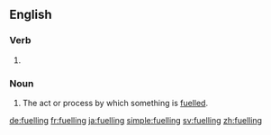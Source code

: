 ==English==

===Verb===
{{head|en}}

# {{present participle of|fuel|lang=en}}

===Noun===
{{en-noun}}

# The act or process by which something is [[fuel]]led.

[[de:fuelling]]
[[fr:fuelling]]
[[ja:fuelling]]
[[simple:fuelling]]
[[sv:fuelling]]
[[zh:fuelling]]